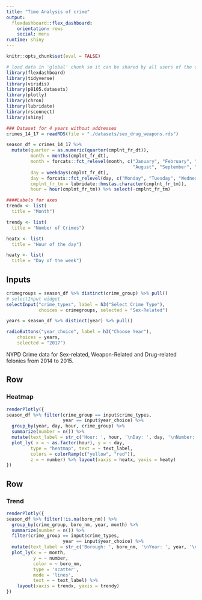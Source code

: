 ```yaml
---
title: "Time Analysis of crime"
output: 
  flexdashboard::flex_dashboard:
    orientation: rows
    social: menu
runtime: shiny
---
```


```r
knitr::opts_chunk$set(eval = FALSE)
```

```r
# load data in 'global' chunk so it can be shared by all users of the dashboard
library(flexdashboard)
library(tidyverse)
library(viridis)
library(p8105.datasets)
library(plotly)
library(chron)
library(lubridate)
library(rsconnect)
library(shiny)

```

```r
### Dataset for 4 years without addresses
crimes_14_17 = readRDS(file = "./datasets/sex_drug_weapons.rds")

season_df = crimes_14_17 %>% 
  mutate(quarter = as.numeric(quarter(cmplnt_fr_dt)),
         month = months(cmplnt_fr_dt),
         month = forcats::fct_relevel(month, c("January", "February", "March", "April", "May", "June", "July",
                                               "August", "September", "October", "November", "December")),
         day = weekdays(cmplnt_fr_dt),
         day = forcats::fct_relevel(day, c("Monday", "Tuesday", "Wednesday", "Thursday", "Friday", "Saturday", "Sunday")),
         cmplnt_fr_tm = lubridate::hms(as.character(cmplnt_fr_tm)),
         hour = hour(cmplnt_fr_tm)) %>% select(-cmplnt_fr_tm)

####Labels for axes
trendx <- list(
  title = "Month")

trendy <- list(
  title = "Number of Crimes")

heatx <- list(
  title = "Hour of the day")

heaty <- list(
  title = "Day of the week")
```


Inputs {.sidebar}
-----------------------------------------------------------------------

```r

crimegroups = season_df %>% distinct(crime_group) %>% pull()
# selectInput widget
selectInput("crime_types", label = h3("Select Crime Type"),
            choices = crimegroups, selected = "Sex-Related")

years = season_df %>% distinct(year) %>% pull()

radioButtons("year_choice", label = h3("Choose Year"),
    choices = years, 
    selected = "2017")
```

NYPD Crime data for Sex-related, Weapon-Related and Drug-related felonies 
from 2014 to 2015. 


Row
-----------------------------------------------------------------------

### Heatmap
    
```r
renderPlotly({
season_df %>% filter(crime_group == input$crime_types,
                     year == input$year_choice) %>% 
  group_by(year, day, hour, crime_group) %>% 
  summarize(number = n()) %>% 
  mutate(text_label = str_c('Hour: ', hour, '\nDay: ', day, '\nNumber: ', number)) %>% 
  plot_ly( x = ~ as.factor(hour), y = ~ day, 
         type = "heatmap", text = ~ text_label,
         colors = colorRamp(c("yellow", "red")),
         z = ~ number) %>% layout(xaxis = heatx, yaxis = heaty)
})
```


Row 
-----------------------------------------------------------------------

### Trend
    
```r
renderPlotly({
season_df %>% filter(!is.na(boro_nm)) %>% 
  group_by(crime_group, boro_nm, year, month) %>% 
  summarize(number = n()) %>% 
  filter(crime_group == input$crime_types,
                     year == input$year_choice) %>% 
  mutate(text_label = str_c('Borough: ', boro_nm, '\nYear: ', year, '\nNumber: ', number)) %>% 
  plot_ly(x = ~ month, 
          y = ~ number, 
          color = ~ boro_nm, 
          type = 'scatter', 
          mode = 'lines', 
          text = ~ text_label) %>% 
    layout(xaxis = trendx, yaxis = trendy)
})
```
   
